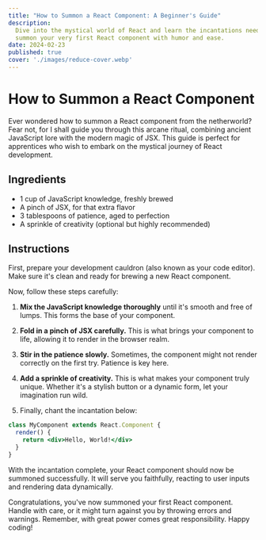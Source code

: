 ```yaml
---
title: "How to Summon a React Component: A Beginner's Guide"
description:
  Dive into the mystical world of React and learn the incantations needed to
  summon your very first React component with humor and ease.
date: 2024-02-23
published: true
cover: './images/reduce-cover.webp'
---
```


# How to Summon a React Component

Ever wondered how to summon a React component from the netherworld? Fear not,
for I shall guide you through this arcane ritual, combining ancient JavaScript
lore with the modern magic of JSX. This guide is perfect for apprentices who
wish to embark on the mystical journey of React development.

## Ingredients

- 1 cup of JavaScript knowledge, freshly brewed
- A pinch of JSX, for that extra flavor
- 3 tablespoons of patience, aged to perfection
- A sprinkle of creativity (optional but highly recommended)

## Instructions

First, prepare your development cauldron (also known as your code editor). Make
sure it's clean and ready for brewing a new React component.

Now, follow these steps carefully:

1. **Mix the JavaScript knowledge thoroughly** until it's smooth and free of
   lumps. This forms the base of your component.

2. **Fold in a pinch of JSX carefully.** This is what brings your component to
   life, allowing it to render in the browser realm.

3. **Stir in the patience slowly.** Sometimes, the component might not render
   correctly on the first try. Patience is key here.

4. **Add a sprinkle of creativity.** This is what makes your component truly
   unique. Whether it's a stylish button or a dynamic form, let your imagination
   run wild.

5. Finally, chant the incantation below:

```jsx
class MyComponent extends React.Component {
  render() {
    return <div>Hello, World!</div>
  }
}
```

With the incantation complete, your React component should now be summoned
successfully. It will serve you faithfully, reacting to user inputs and
rendering data dynamically.

Congratulations, you've now summoned your first React component. Handle with
care, or it might turn against you by throwing errors and warnings. Remember,
with great power comes great responsibility. Happy coding!
